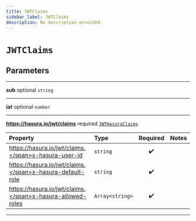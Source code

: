 ```yaml
---
title: JWTClaims
sidebar_label: JWTClaims
description: No description provided.
---
```


# `JWTClaims`

## Parameters

---

**<span className="parameter-name">sub</span>** <span className="optional-status">optional</span> `string`

---

**<span className="parameter-name">iat</span>** <span className="optional-status">optional</span> `number`

---

**<span className="parameter-name">https://hasura.io/jwt/claims</span>** <span className="optional-status">required</span> [`JWTHasuraClaims`](/reference/javascript/auth/types/jwt-hasura-claims)

| Property                                                                                                                        | Type            | Required | Notes |
| :------------------------------------------------------------------------------------------------------------------------------ | :-------------- | :------: | :---- |
| <span className="parameter-name"><span className="light-grey">https://hasura.io/jwt/claims.</span>x-hasura-user-id</span>       | `string`        |    ✔️    |       |
| <span className="parameter-name"><span className="light-grey">https://hasura.io/jwt/claims.</span>x-hasura-default-role</span>  | `string`        |    ✔️    |       |
| <span className="parameter-name"><span className="light-grey">https://hasura.io/jwt/claims.</span>x-hasura-allowed-roles</span> | `Array<string>` |    ✔️    |       |

---
